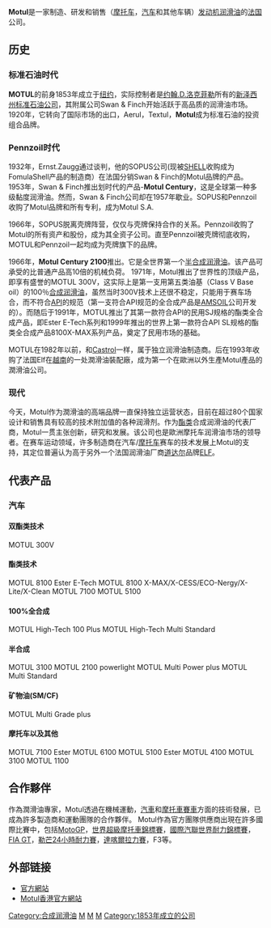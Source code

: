 {{Infobox Company
| company_name  = Motul
| company_logo  = File:Motul logo.svg
| company_type  = [[有限公司|有限公司]]
| foundation    = 1853
| location      = {{FRA}}[[奧貝維埃|奧貝維埃]]
| key_people    = 
| industry      = [[煉油廠|煉油廠]], [[潤滑|潤滑]], [[化學|化學]]
| products      = [[300V|300V]],[[300V2|300V2]]
| revenue       = 
| num_employees = 
| parent        = 
| subsid        = 
| homepage      = [http://www.motul-hongkong.com 官方网站]
| footnotes     =
}}
'''Motul'''是一家制造、研发和销售（[[摩托车|摩托车]]，[[汽车|汽车]]和其他车辆）[[发动机|发动机]][[润滑油|润滑油]]的[[法国|法国]]公司。

==历史==
===标准石油时代===
'''MOTUL'''的前身1853年成立于[[纽约|纽约]]，实际控制者是[[洛克菲勒|约翰.D.洛克菲勒]]所有的[[埃克森美孚|新泽西州标准石油公司]]，其附属公司Swan & Finch开始活跃于高品质的润滑油市场。1920年，它转向了国际市场的出口，Aerul，Textul，'''Motul'''成为标准石油的投资组合品牌。

===Pennzoil时代===
1932年，Ernst.Zaugg通过谈判，他的SOPUS公司(现被[[壳牌|SHELL]]收购成为FomulaShell产品的制造商）在法国分销Swan & Finch的Motul品牌的产品。 1953年，Swan & Finch推出划时代的产品-'''Motul Century'''，这是全球第一种多级黏度润滑油。然而，Swan & Finch公司却在1957年歇业。SOPUS和Pennzoil收购了Motul品牌和所有专利，成为Motul S.A.

1966年，SOPUS脱离壳牌阵营，仅仅与壳牌保持合作的关系。Pennzoil收购了Motul的所有资产和股份，成为其全资子公司。直至Pennzoil被壳牌彻底收购，MOTUL和Pennzoil一起均成为壳牌旗下的品牌。

1966年，'''Motul Century 2100'''推出。它是全世界第一个[[半合成润滑油|半合成润滑油]]。该产品可承受的比普通产品高10倍的机械负荷。 1971年，Motul推出了世界性的顶级产品，即享有盛誉的MOTUL 300V，这实际上是第一支用第五类油基（Class V Base oil）的100％[[合成润滑油|合成润滑油]]，虽然当时300V技术上还很不稳定，只能用于赛车场合，而不符合[[API|API]]的规范（第一支符合API规范的全合成产品是[[AMSOIL|AMSOIL]]公司开发的）。而随后于1991年，MOTUL推出了其第一款符合API的民用SJ规格的酯类全合成产品，即Ester E-Tech系列和1999年推出的世界上第一款符合API SL规格的酯类全合成产品8100X-MAX系列产品，奠定了民用市场的基础。

MOTUL在1982年以前，和[[嘉实多|Castrol]]一样，属于独立润滑油制造商。后在1993年收购了法国Elf在[[越南|越南]]的一处潤滑油裝配廠，成为第一个在歐洲以外生產Motul產品的潤滑油公司。

===现代===
今天，Motul作为潤滑油的高端品牌一直保持独立运营状态，目前在超过80个国家设计和销售具有较高的技术附加值的各种润滑剂。作为[[酯类|酯类]]合成润滑油的代表厂商，Motul一贯主张创新，研究和发展。该公司也是歐洲摩托车润滑油市场的领导者。在赛车运动领域，许多制造商在汽车/[[摩托车|摩托车]]赛车的技术发展上Motul的支持，其定位普遍认为高于另外一个法国润滑油厂商[[道达尔|道达尔]]品牌[[埃尔夫|ELF]]。

==代表产品==
=== 汽车===
==== 双酯类技术 ====
MOTUL 300V

==== 酯类技术 ====
MOTUL 8100 Ester E-Tech
MOTUL 8100 X-MAX/X-CESS/ECO-Nergy/X-Lite/X-Clean
MOTUL 7100
MOTUL 5100

==== 100%全合成 ====
MOTUL High-Tech 100 Plus
MOTUL High-Tech Multi Standard

==== 半合成 ====
MOTUL 3100
MOTUL 2100 powerlight
MOTUL Multi Power plus
MOTUL Multi Standard

==== 矿物油(SM/CF) ====
MOTUL Multi Grade plus

==== 摩托车以及其他 ====
MOTUL 7100 Ester
MOTUL 6100
MOTUL 5100 Ester
MOTUL 4100
MOTUL 3100
MOTUL 1100

== 合作夥伴 ==
作為潤滑油專家，Motul透過在機械運動，[[汽車|汽車]]和[[摩托車賽車|摩托車賽車]]方面的技術發展，已成為許多製造商和運動團隊的合作夥伴。 Motul作為官方團隊供應商出現在許多國際比賽中，包括[[MotoGP|MotoGP]]，[[世界超級摩托車錦標賽|世界超級摩托車錦標賽]]，[[國際汽聯世界耐力錦標賽|國際汽聯世界耐力錦標賽]]，[[FIA_GT|FIA GT]]，[[勒芒24小時耐力賽|勒芒24小時耐力賽]]，[[達喀爾拉力賽|達喀爾拉力賽]]，F3等。

== 外部链接 ==
* [http://www.motul.com 官方網站] {{Webarchive|url=http://arquivo.pt/wayback/20080315103135/http://www.motul.com/ |date=2008-03-15 }}
* [http://www.motul-hongkong.com Motul香港官方網站] {{Wayback|url=http://www.motul-hongkong.com/ |date=20200722223914 }}

{{DEFAULTSORT:润滑油}}
[[Category:合成润滑油|Category:合成润滑油]]
[[Category:石油工业|M]]
[[Category:法國化學工業公司|M]]
[[Category:石油公司|M]]
[[Category:1853年成立的公司|Category:1853年成立的公司]]